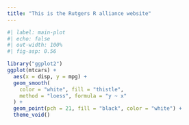 ```yaml
---
title: "This is the Rutgers R alliance website"
---
```



```r
#| label: main-plot
#| echo: false
#| out-width: 100%
#| fig-asp: 0.56

library("ggplot2")
ggplot(mtcars) + 
  aes(x = disp, y = mpg) + 
  geom_smooth(
    color = "white", fill = "thistle", 
    method = "loess", formula = "y ~ x"
  ) + 
  geom_point(pch = 21, fill = "black", color = "white") + 
  theme_void()
```

